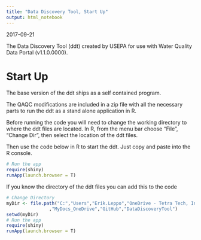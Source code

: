 ```yaml
---
title: "Data Discovery Tool, Start Up"
output: html_notebook
---
```

2017-09-21

The Data Discovery Tool (ddt) created by USEPA for use with Water Quality Data Portal (v1.1.0.0000).

# Start Up
The base version of the ddt ships as a self contained program.

The QAQC modifications are included in a zip file with all the necessary parts to run the ddt as a stand alone application in R.  

Before running the code you will need to change the working directory to where the ddt files are located.  In R, from the menu bar choose "File", "Change Dir", then select the location of the ddt files. 

Then use the code below in R to start the ddt.  Just copy and paste into the R console.

```r
# Run the app
require(shiny)
runApp(launch.browser = T)
```

If you know the directory of the ddt files you can add this to the code
```r
# Change Directory
myDir <- file.path("C:","Users","Erik.Leppo","OneDrive - Tetra Tech, Inc"
                ,"MyDocs_OneDrive","GitHub","DataDiscoveryTool")
setwd(myDir)
# Run the app
require(shiny)
runApp(launch.browser = T)

```


```r

```
